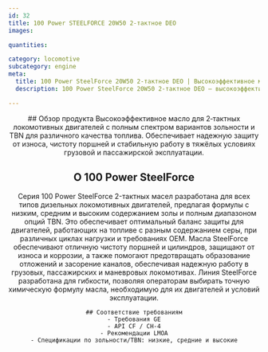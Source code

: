 ```yaml
---
id: 32
title: 100 Power STEELFORCE 20W50 2‑тактное DEO
images:

quantities:

category: locomotive
subcategory: engine
meta:
  title: 100 Power SteelForce 20W50 2‑тактное DEO | Высокоэффективное масло для локомотивов
  description: 100 Power SteelForce 20W50 2‑тактное DEO — высокоэффективное моторное масло для 2‑тактных локомотивных двигателей. Доступно с различными уровнями зольности и TBN под качество топлива, обеспечивает превосходную защиту от износа, чистоту поршней и надежную работу в тяжелых условиях грузовых и пассажирских перевозок. Соответствует требованиям GE, API CF / CH-4 и рекомендациям LMOA.

---
```


<Header>
    ## Обзор продукта
   Высокоэффективное масло для 2‑тактных локомотивных двигателей с полным спектром вариантов зольности и TBN для различного качества топлива. Обеспечивает надежную защиту от износа, чистоту поршней и стабильную работу в тяжёлых условиях грузовой и пассажирской эксплуатации.

 ## О 100 Power SteelForce
  Серия 100 Power SteelForce 2-тактных масел разработана для всех типов дизельных локомотивных двигателей, предлагая формулы с низким, средним и высоким содержанием золы и полным диапазоном опций TBN. Это обеспечивает оптимальный баланс защиты для двигателей, работающих на топливе с разным содержанием серы, при различных циклах нагрузки и требованиях OEM. Масла SteelForce обеспечивают отличную чистоту поршней и цилиндров, защищают от износа и коррозии, а также помогают предотвращать образование отложений и засорение каналов, обеспечивая надежную работу в грузовых, пассажирских и маневровых локомотивах. Линия SteelForce разработана для гибкости, позволяя операторам выбирать точную химическую формулу масла, необходимую для их двигателей и условий эксплуатации.

    ## Соответствие требованиям
    - Требования GE
    - API CF / CH-4
    - Рекомендации LMOA
    - Спецификации по зольности/TBN: низкие, средние и высокие

</Header>
